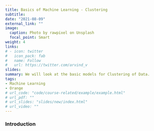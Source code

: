 ```yaml
---
title: Basics of Machine Learning - Clustering
subtitle: 
date: "2021-08-09"
external_link: ""
image:
  caption: Photo by rawpixel on Unsplash
  focal_point: Smart
weight: 4
links:
# - icon: twitter
#   icon_pack: fab
#   name: Follow
#   url: https://twitter.com/arvind_v
slides:
summary: We will look at the basic models for Clustering of Data.
tags:
- Machine Learning
- Orange
# url_code: "code/course-related/example/example.html"
# url_pdf: ""
# url_slides: "slides/new/index.html"
# url_video: ""
---
```


### Introduction

